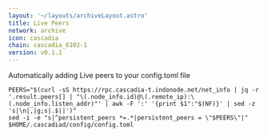 ```yaml
---
layout: '~/layouts/archiveLayout.astro'
title: Live Peers
network: archive
icon: cascadia
chain: cascadia_6102-1
version: v0.1.1
---
```

Automatically adding Live peers to your config.toml file
```
PEERS="$(curl -sS https://rpc.cascadia-t.indonode.net/net_info | jq -r '.result.peers[] | "\(.node_info.id)@\(.remote_ip):\(.node_info.listen_addr)"' | awk -F ':' '{print $1":"$(NF)}' | sed -z 's|\n|,|g;s|.$||')"
sed -i -e "s|^persistent_peers *=.*|persistent_peers = \"$PEERS\"|" $HOME/.cascadiad/config/config.toml
```